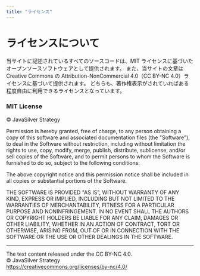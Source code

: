 ```yaml
---
title: "ライセンス"
---
```



# ライセンスについて

当サイトに記述されているすべてのソースコードは、MIT ライセンスに基づいたオープンソースソフトウェアとして提供されます。
また、当サイトの文章は Creative Commons の Attribution-NonCommercial 4.0（CC BY-NC 4.0）ライセンスに基づいて提供されます。
どちらも、著作権表示がされていればある程度自由に利用できるライセンスとなっています。

### MIT License

© <Year /> JavaSilver Strategy

Permission is hereby granted, free of charge, to any person obtaining a copy
of this software and associated documentation files (the "Software"), to deal
in the Software without restriction, including without limitation the rights
to use, copy, modify, merge, publish, distribute, sublicense, and/or sell
copies of the Software, and to permit persons to whom the Software is
furnished to do so, subject to the following conditions:

The above copyright notice and this permission notice shall be included in all
copies or substantial portions of the Software.

THE SOFTWARE IS PROVIDED "AS IS", WITHOUT WARRANTY OF ANY KIND, EXPRESS OR
IMPLIED, INCLUDING BUT NOT LIMITED TO THE WARRANTIES OF MERCHANTABILITY,
FITNESS FOR A PARTICULAR PURPOSE AND NONINFRINGEMENT. IN NO EVENT SHALL THE
AUTHORS OR COPYRIGHT HOLDERS BE LIABLE FOR ANY CLAIM, DAMAGES OR OTHER
LIABILITY, WHETHER IN AN ACTION OF CONTRACT, TORT OR OTHERWISE, ARISING FROM,
OUT OF OR IN CONNECTION WITH THE SOFTWARE OR THE USE OR OTHER DEALINGS IN THE
SOFTWARE.

---

The text content released under the CC BY-NC 4.0. <br />
© <Year /> JavaSilver Strategy <br />
https://creativecommons.org/licenses/by-nc/4.0/
